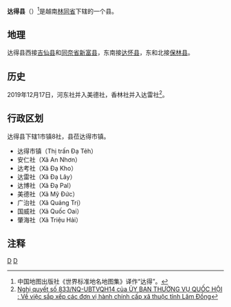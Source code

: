 {{Infobox Settlement
|name                   = 达得县
|settlement_type        = 县
|official_name          = 
|other_name             = 
|native_name            = {{lang|vi|Huyện Đạ Tẻh}}
|nickname               = 
|motto                  = 
|image_skyline          = Đạ Kho, Đạ Tẻh, Lâm Đồng, Vietnam - panoramio (10).jpg
|imagesize              = 
|image_caption          = 
|image_flag             = 
|flag_size              = 
|image_seal             = 
|seal_size              = 
|image_shield           = 
|shield_size            = 
|image_blank_emblem     = 
|blank_emblem_size      = 
|image_map              = {{Infobox mapframe|frame-width=250|zoom=10}}
|mapsize                = 
|map_caption            = 
|image_map1             = 
|mapsize1               = 
|map_caption1           = 
|pushpin_map            = Vietnam
|pushpin_label_position = bottom
|pushpin_map_caption    = 
|pushpin_map1           = 
|pushpin_label_position1= 
|pushpin_map_caption1   = 
|subdivision_type       = 国家
|subdivision_name       = {{flag|Vietnam}}
|subdivision_type1      = [[越南行政区划|省]]
|subdivision_name1      = [[林同省|林同省]]
|subdivision_type2      = 行政区划
|subdivision_name2      = 1市镇8社
|subdivision_type3      = 
|subdivision_name3      = 
|seat_type              = 县莅
|seat                   = {{link-vi|达得市镇|Đạ Tẻh (thị trấn)}}
|government_type        = 
|leader_title           = 
|leader_name            = 
|leader_title1          = 
|leader_name1           = 
|established_title      = 
|established_date       = 
|area_magnitude         = 
|unit_pref              = 
|area_footnotes         = 
|area_total_km2         = 527.9
|area_land_km2          = 
|area_water_km2         = 
|area_water_percent     = 
|area_urban_km2         = 
|area_metro_km2         = 
|population_as_of       = 2009年
|population_footnotes   = 
|population_note        = 
|population_total       = 43422
|population_density_km2 = auto
|population_metro             = 
|population_density_metro_km2 = 
|population_urban             = 
|population_density_urban_km2 = 
|timezone               = [[越南标准时间|越南标准时间]]
|utc_offset             = +7
|elevation_footnotes    = 
|elevation_m            = 
|coor_type              = 
|coordinates            = 
|postal_code_type       = 
|postal_code            = 
|area_code              = 
|website                = [http://dateh.lamdong.gov.vn 达得县电子信息门户网站]
|footnotes              = 
}}
'''达得县'''（{{vie|v='''Huyện Đạ Tẻh'''}}）<ref>中国地图出版社《世界标准地名地图集》译作“达得”。</ref>是越南[[林同省|林同省]]下辖的一个县。

==地理==
达得县西接[[吉仙县|吉仙县]]和[[同奈省|同奈省]][[新富县|新富县]]，东南接[[达怀县|达怀县]]，东和北接[[保林县_(林同省)|保林县]]。

==历史==
2019年12月17日，河东社并入美德社，香林社并入达雷社<ref>[http://vanban.chinhphu.vn/portal/page/portal/chinhphu/hethongvanban?mode=detail&document_id=198698 Nghị quyết số 833/NQ-UBTVQH14 của ỦY BAN THƯỜNG VỤ QUỐC HỘI : Về việc sắp xếp các đơn vị hành chính cấp xã thuộc tỉnh Lâm Đồng]</ref>。

==行政区划==
达得县下辖1市镇8社，县莅达得市镇。
*达得市镇（Thị trấn Đạ Tẻh）
*安仁社（Xã An Nhơn）
*达考社（Xã Đạ Kho）
*达雷社（Xã Đạ Lây）
*达博社（Xã Đạ Pal）
*美德社（Xã Mỹ Đức）
*广治社（Xã Quảng Trị）
*国威社（Xã Quốc Oai）
*肇海社（Xã Triệu Hải）

==注释==
{{reflist}}

{{林同省行政区划}}
{{越南西原之县市镇区域划分}}

[[Category:越南县份|D]]
[[Category:林同省|D]]
